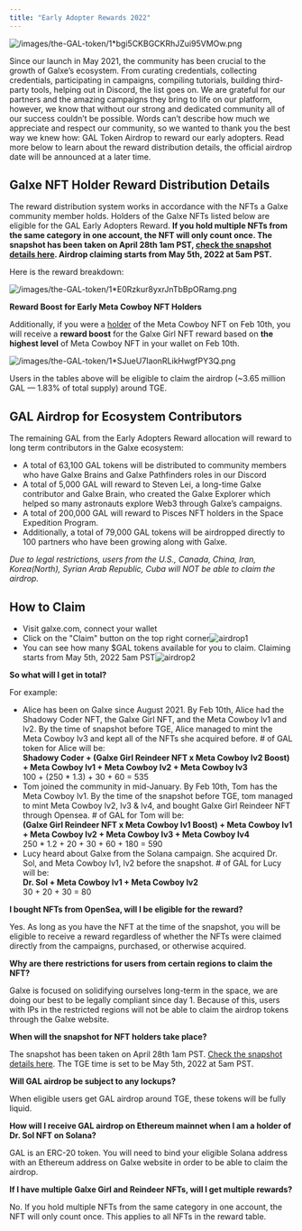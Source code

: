 ```yaml
---
title: "Early Adopter Rewards 2022"
---
```


![/images/the-GAL-token/1*bgi5CKBGCKRhJZui95VMOw.png](/images/the-GAL-token/1*bgi5CKBGCKRhJZui95VMOw.png)

Since our launch in May 2021, the community has been crucial to the growth of Galxe’s ecosystem. From curating credentials, collecting credentials, participating in campaigns, compiling tutorials, building third-party tools, helping out in Discord, the list goes on. We are grateful for our partners and the amazing campaigns they bring to life on our platform, however, we know that without our strong and dedicated community all of our success couldn’t be possible. Words can’t describe how much we appreciate and respect our community, so we wanted to thank you the best way we knew how: GAL Token Airdrop to reward our early adopters. Read more below to learn about the reward distribution details, the official airdrop date will be announced at a later time.

## Galxe NFT Holder Reward Distribution Details[](#galxe-nft-holder-reward-distribution-details "Direct link to heading")

The reward distribution system works in accordance with the NFTs a Galxe community member holds. Holders of the Galxe NFTs listed below are eligible for the GAL Early Adopters Reward. **If you hold multiple NFTs from the same category in one account, the NFT will only count once. The snapshot has been taken on April 28th 1am PST, [check the snapshot details here](https://github.com/GalxeHQ/galaxy-airdrop). Airdrop claiming starts from May 5th, 2022 at 5am PST.**

Here is the reward breakdown:

![/images/the-GAL-token/1*E0Rzkur8yxrJnTbBpORamg.png](/images/the-GAL-token/1*E0Rzkur8yxrJnTbBpORamg.png)

**Reward Boost for Early Meta Cowboy NFT Holders**

Additionally, if you were a [holder](https://github.com/NFTGalxe/galaxy-nft-holder-feb-10/blob/main/snapshot/meta-cowboy.csv) of the Meta Cowboy NFT on Feb 10th, you will receive a **reward boost** for the Galxe Girl NFT reward based on **the highest level** of Meta Cowboy NFT in your wallet on Feb 10th.

![/images/the-GAL-token/1*SJueU7IaonRLikHwgfPY3Q.png](/images/the-GAL-token/1*SJueU7IaonRLikHwgfPY3Q.png)

Users in the tables above will be eligible to claim the airdrop (\~3.65 million GAL — 1.83% of total supply) around TGE. 

## GAL Airdrop for Ecosystem Contributors[](#gal-airdrop-for-ecosystem-contributors "Direct link to heading")

The remaining GAL from the Early Adopters Reward allocation will reward to long term contributors in the Galxe ecosystem:

* A total of 63,100 GAL tokens will be distributed to community members who have Galxe Brains and Galxe Pathfinders roles in our Discord
* A total of 5,000 GAL will reward to Steven Lei, a long-time Galxe contributor and Galxe Brain, who created the Galxe Explorer which helped so many astronauts explore Web3 through Galxe’s campaigns.
* A total of 200,000 GAL will reward to Pisces NFT holders in the Space Expedition Program.
* Additionally, a total of 79,000 GAL tokens will be airdropped directly to 100 partners who have been growing along with Galxe.

_Due to legal restrictions, users from the U.S., Canada, China, Iran, Korea(North), Syrian Arab Republic, Cuba will NOT be able to claim the airdrop._

## How to Claim[](#how-to-claim "Direct link to heading")

* Visit galxe.com, connect your wallet
* Click on the "Claim" button on the top right corner![airdrop1](/images/the-GAL-token/airdrop1-7ce1fbad9700338a1a88987cf41d0ae4.png)
* You can see how many $GAL tokens available for you to claim. Claiming starts from May 5th, 2022 5am PST![airdrop2](/images/the-GAL-token/airdrop2-1ffa737fbb5084676fdbb0b1a707fcba.png)

**So what will I get in total?**

For example:

* Alice has been on Galxe since August 2021\. By Feb 10th, Alice had the Shadowy Coder NFT, the Galxe Girl NFT, and the Meta Cowboy lv1 and lv2\. By the time of snapshot before TGE, Alice managed to mint the Meta Cowboy lv3 and kept all of the NFTs she acquired before. # of GAL token for Alice will be:  
**Shadowy Coder + (Galxe Girl Reindeer NFT x Meta Cowboy lv2 Boost) + Meta Cowboy lv1 + Meta Cowboy lv2 + Meta Cowboy lv3**  
100 + (250 \* 1.3) + 30 + 60 = 535
* Tom joined the community in mid-January. By Feb 10th, Tom has the Meta Cowboy lv1\. By the time of the snapshot before TGE, tom managed to mint Meta Cowboy lv2, lv3 & lv4, and bought Galxe Girl Reindeer NFT through Opensea. # of GAL for Tom will be:  
**(Galxe Girl Reindeer NFT x Meta Cowboy lv1 Boost) + Meta Cowboy lv1 + Meta Cowboy lv2 + Meta Cowboy lv3 + Meta Cowboy lv4**  
250 \* 1.2 + 20 + 30 + 60 + 180 = 590
* Lucy heard about Galxe from the Solana campaign. She acquired Dr. Sol, and Meta Cowboy lv1, lv2 before the snapshot. # of GAL for Lucy will be:  
**Dr. Sol + Meta Cowboy lv1 + Meta Cowboy lv2**  
30 + 20 + 30 = 80

**I bought NFTs from OpenSea, will I be eligible for the reward?**

Yes. As long as you have the NFT at the time of the snapshot, you will be eligible to receive a reward regardless of whether the NFTs were claimed directly from the campaigns, purchased, or otherwise acquired.

**Why are there restrictions for users from certain regions to claim the NFT?**

Galxe is focused on solidifying ourselves long-term in the space, we are doing our best to be legally compliant since day 1\. Because of this, users with IPs in the restricted regions will not be able to claim the airdrop tokens through the Galxe website.

**When will the snapshot for NFT holders take place?**

The snapshot has been taken on April 28th 1am PST. [Check the snapshot details here](https://github.com/GalxeHQ/galaxy-airdrop). The TGE time is set to be May 5th, 2022 at 5am PST.

**Will GAL airdrop be subject to any lockups?**

When eligible users get GAL airdrop around TGE, these tokens will be fully liquid.

**How will I receive GAL airdrop on Ethereum mainnet when I am a holder of Dr. Sol NFT on Solana?**

GAL is an ERC-20 token. You will need to bind your eligible Solana address with an Ethereum address on Galxe website in order to be able to claim the airdrop.

**If I have multiple Galxe Girl and Reindeer NFTs, will I get multiple rewards?**

No. If you hold multiple NFTs from the same category in one account, the NFT will only count once. This applies to all NFTs in the reward table.